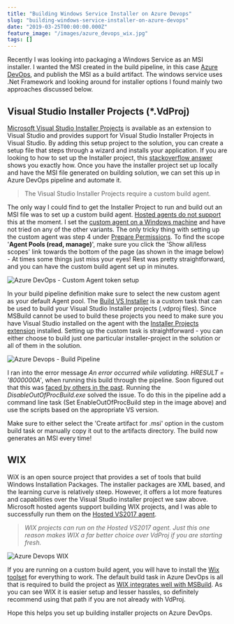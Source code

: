 ```yaml
---
title: "Building Windows Service Installer on Azure Devops"
slug: "building-windows-service-installer-on-azure-devops"
date: "2019-03-25T00:00:00.000Z"
feature_image: "/images/azure_devops_wix.jpg"
tags: []
---
```


Recently I was looking into packaging a Windows Service as an MSI installer. I wanted the MSI created in the build pipeline, in this case [Azure DevOps](https://azure.microsoft.com/en-au/services/devops/), and publish the MSI as a build artifact. The windows service uses .Net Framework and looking around for installer options I found mainly two approaches discussed below.

Visual Studio Installer Projects (\*.VdProj)
--------------------------------------------

[Microsoft Visual Studio Installer Projects](https://marketplace.visualstudio.com/items?itemName=VisualStudioClient.MicrosoftVisualStudio2017InstallerProjects) is available as an extension to Visual Studio and provides support for Visual Studio Installer Projects in Visual Studio. By adding this setup project to the solution, you can create a setup file that steps through a wizard and installs your application. If you are looking to how to set up the Installer project, this [stackoverflow answer](https://stackoverflow.com/questions/9021075/how-to-create-an-installer-for-a-net-windows-service-using-visual-studio/9021107#9021107) shows you exactly how. Once you have the installer project set up locally and have the MSI file generated on building solution, we can set this up in Azure DevOps pipeline and automate it.

> The Visual Studio Installer Projects require a custom build agent.

The only way I could find to get the Installer Project to run and build out an MSI file was to set up a custom build agent. [Hosted agents do not support](https://developercommunity.visualstudio.com/idea/382210/add-support-to-build-installer-project-vdproj-in-a.html) this at the moment. I set the [custom agent on a Windows machine](https://docs.microsoft.com/en-us/azure/devops/pipelines/agents/v2-windows?view=azure-devops) and have not tried on any of the other variants. The only tricky thing with setting up the custom agent was step 4 under [Prepare Permissions](https://docs.microsoft.com/en-us/azure/devops/pipelines/agents/v2-windows?view=azure-devops#permissions). To find the scope '**Agent Pools (read, manage)**', make sure you click the 'Show all/less scopes' link towards the bottom of the page (as shown in the image below) - At times some things just miss your eyes! Rest was pretty straightforward, and you can have the custom build agent set up in minutes.

![Azure DevOps - Custom Agent token setup](/images/azure_devops_custom_agent_token.jpg)

In your build pipeline definition make sure to select the new custom agent as your default Agent pool. The [Build VS Installer](https://marketplace.visualstudio.com/items?itemName=dutchworkz.BuildInstaller#overview) is a custom task that can be used to build your Visual Studio Installer projects (.vdproj files). Since MSBuild cannot be used to build these projects you need to make sure you have Visual Studio installed on the agent with the [Installer Projects extension](https://marketplace.visualstudio.com/items?itemName=VisualStudioClient.MicrosoftVisualStudio2017InstallerProjects) installed. Setting up the custom task is straightforward - you can either choose to build just one particular installer-project in the solution or all of them in the solution.

![Azure Devops - Build Pipeline](/images/azure_devops_vdproj.jpg)

I ran into the error message _An error occurred while validating. HRESULT = '8000000A'_, when running this build through the pipeline. Soon figured out that this was [faced by others in the past](https://stackoverflow.com/questions/8648428/an-error-occurred-while-validating-hresult-8000000a/41788791#41788791). Running the _DisableOutOfProcBuild.exe_ solved the issue. To do this in the pipeline add a command line task (Set EnableOutOfProcBuild step in the image above) and use the scripts based on the appropriate VS version.

Make sure to either select the 'Create artifact for .msi' option in the custom build task or manually copy it out to the artifacts directory. The build now generates an MSI every time!

WIX
---

WiX is an open source project that provides a set of tools that build Windows Installation Packages. The installer packages are XML based, and the learning curve is relatively steep. However, it offers a lot more features and capabilities over the Visual Studio installer project we saw above. Microsoft hosted agents support building WIX projects, and I was able to successfully run them on the [Hosted VS2017 agent](https://docs.microsoft.com/en-us/azure/devops/pipelines/agents/hosted?view=azure-devops&tabs=yaml).

> _WIX projects can run on the Hosted VS2017 agent. Just this one reason makes WIX a far better choice over VdProj if you are starting fresh._

![Azure Devops WIX](/images/azure_devops_wix.jpg)

If you are running on a custom build agent, you will have to install the [Wix toolset](http://wixtoolset.org/) for everything to work. The default build task in Azure DevOps is all that is required to build the project as [WIX integrates well with MSBuild](http://wixtoolset.org/documentation/manual/v3/msbuild/). As you can see WIX it is easier setup and lesser hassles, so definitely recommend using that path if you are not already with VdProj.

Hope this helps you set up building installer projects on Azure DevOps.